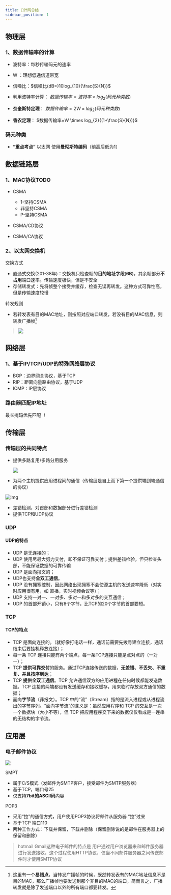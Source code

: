 ```yaml
---
title: 📖计网总结
sidebar_position: 1
---
```


## 物理层
### 1、数据传输率的计算
-	波特率：每秒传输码元的速率
-	W    ：理想低通信道带宽
-	信噪比：$信噪比(dB=)10log_{10}{\frac{S}{N}}$ 

-	利用波特率计算： $数据传输率=波特率 \times log_{2}{(码元种类数)}$
-	**奈奎斯特定理**： $数据传输率=2W \times log_{2}{(码元种类数)}$
-	**香农定理**： $数据传输率=W \times log_{2}{(1+\frac{S}{N})}$

### 码元种类
- **“重点考点”** 以太网 使用**曼彻斯特编码**（前高后低为1）
## 数据链路层
### 1、MAC协议TODO
-	CSMA
    -	1-坚持CSMA
    -	非坚持CSMA
    -	P-坚持CSMA
-	CSMA/CD协议

-	CSMA/CA协议

### 2、以太网交换机

交换方式

- 直通式交换(201-38年)：交换机只检查帧的**目的地址字段**(**6B**)，其余帧部分**不占用**端口速率。传输速度极快，但是不安全
- 存储转发式：先将帧整个接受并缓存，检查无误再转发。这种方式可靠性高，但是传输速度较慢

转发规则

- 若转发表有目的MAC地址，则按照对应端口转发，若没有目的MAC信息，则转发广播帧[^1]

>[^1]: 这里有一个**易错点**，当转发广播帧的时候，既然转发表有的MAC地址信息不是目的MAC，那么广播帧也要发送到那个非目的MAC的端口，简而言之，广播转发就是除了发送端口以外的所有端口都要转发。
>
>![](https://skywalkerch-1303839378.cos.ap-nanjing.myqcloud.com/202310312338674.jpg)



## 网络层
### 1、基于IP/TCP/UDP的特殊网络层协议
-	BGP：边界网关协议，基于TCP
-	RIP：距离向量路由协议，基于UDP
-	ICMP：IP层协议
### 路由器匹配IP地址 
最长掩码优先匹配 ！
## 传输层

### 传输层的共同特点

- 提供多路复用/多路分用服务

  ![](https://skywalkerch-1303839378.cos.ap-nanjing.myqcloud.com/202310312343426.png)

- 为两个主机提供应用进程间的通信（传输层是自上而下第一个提供端到端通信的协议）

![img](https://pic1.zhimg.com/80/v2-1018097e053678dabd150e2785e95660_720w.webp?source=1940ef5c)
- 差错检测，对首部和数据部分进行差错检测
- 提供TCP和UDP协议
### UDP

#### UDP的特点

- UDP 是无连接的；
- UDP 使用尽最大努力交付，即不保证可靠交付；提供差错检验，但只检查头部，不能保证数据的可靠传输
- UDP 是面向报文的；
- UDP也支持**全双工通信**。
- UDP 没有拥塞控制，因此网络出现拥塞不会使源主机的发送速率降低（对实时应用很有用，如 直播，实时视频会议等）；
- UDP 支持一对一、一对多、多对一和多对多的交互通信；
- UDP 的首部开销小，只有8个字节，比TCP的20个字节的首部要短。

### TCP

#### TCP的特点

- TCP 是面向连接的。（就好像打电话一样，通话前需要先拨号建立连接，通话结束后要挂机释放连接）；
- 每一条 TCP 连接只能有两个端点，每一条TCP连接只能是点对点的（一对一）；
- TCP **提供可靠交付**的服务。通过TCP连接传送的数据，**无差错、不丢失、不重复、并且按序到达**；
- TCP **提供全双工通信**。TCP 允许通信双方的应用进程在任何时候都能发送数据。TCP 连接的两端都设有发送缓存和接收缓存，用来临时存放双方通信的数据；
- 面向**字节流**（非报文）。TCP 中的“流”（Stream）指的是流入进程或从进程流出的字节序列。“面向字节流”的含义是：虽然应用程序和 TCP 的交互是一次一个数据块（大小不等），但 TCP 把应用程序交下来的数据仅仅看成是一连串的无结构的字节流。

## 应用层

### 电子邮件协议

![](https://skywalkerch-1303839378.cos.ap-nanjing.myqcloud.com/202310292233910.png)

SMPT
-	属于C/S模式（发邮件为SMTP客户，接受邮件为SMTP服务器）
-	基于TCP，端口号25
-	仅支持**7bit的ASCII码**内容

POP3
-	采用“拉”的通信方式，用户使用POP3协议将邮件从服务器 “拉”过来
-	基于TCP 端口110
-	两种工作方式：下载并保留，下载并删除（保留删除说的是邮件在服务器上的保留和删除）

> hotmail Gmail这种电子邮件的特点是 用户通过用户浏览器来和邮件服务器进行发送接收，这个过程使用HTTP协议，仅当不同邮件服务器之间传送邮件时才使用SMTP协议

